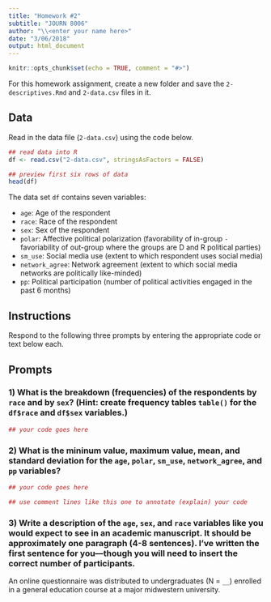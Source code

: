 ```yaml
---
title: "Homework #2"
subtitle: "JOURN 8006"
author: "\\<enter your name here>"
date: "3/06/2018"
output: html_document
---
```


```r
knitr::opts_chunk$set(echo = TRUE, comment = "#>")
```

For this homework assignment, create a new folder and save the `2-descriptives.Rmd` and `2-data.csv` files in it.

## Data

Read in the data file (`2-data.csv`) using the code below.

```r
## read data into R
df <- read.csv("2-data.csv", stringsAsFactors = FALSE)

## preview first six rows of data
head(df)
```

The data set `df` contains seven variables:

- `age`: Age of the respondent
- `race`: Race of the respondent
- `sex`: Sex of the respondent
- `polar`: Affective political polarization (favorability of in-group `-` favoriability of out-group where the groups are D and R political parties)
- `sm_use`: Social media use (extent to which respondent uses social media)
- `network_agree`: Network agreement (extent to which social media networks are politically like-minded)
- `pp`: Political participation (number of political activities engaged in the past 6 months)

## Instructions
Respond to the following three prompts by entering the appropriate code or text below each.

## Prompts

### 1) What is the breakdown (frequencies) of the respondents by `race` and by `sex`? (Hint: create frequency tables `table()` for the `df$race` and `df$sex` variables.)

```r
## your code goes here

```

### 2) What is the **mininum** value, **maximum** value, **mean**, and **standard deviation** for the `age`, `polar`, `sm_use`, `network_agree`, and `pp` variables?

```r
## your code goes here

## use comment lines like this one to annotate (explain) your code

```

### 3) Write a description of the `age`, `sex`, and `race` variables like you would expect to see in an academic manuscript. It should be approximately one paragraph (4-8 sentences). I've written the first sentence for you---though you will need to insert the correct number of participants.

<!-- to respond to this prompt, edit and add to the text below --> 

An online questionnaire was distributed to undergraduates (N = `__`) enrolled in a general education course at a major midwestern university.


<!-- when you're finished responding to the prompts, make sure to click 'Knit` one last time. then upload the rendered html file (saved every time you `knit` the document) to Canvas -->
